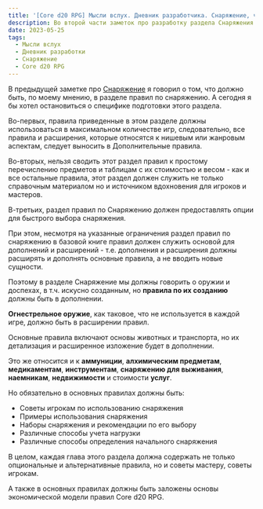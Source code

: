 ```yaml
---
title: '[Core d20 RPG] Мысли вслух. Дневник разработчика. Снаряжение, часть 2'
description: Во второй части заметок про разработку раздела Снаряжения Палант рассуждает об ограничениях, которые существуют у этого раздела правил
date: 2023-05-25
tags:
  - Мысли вслух
  - Дневник разработки
  - Снаряжение
  - Core d20 RPG
---
```


В предыдущей заметке про [Снаряжение](https://cyborgsandmages.com/posts/core-d20/design-diary-equipment-1) я говорил о том, что должно быть, по моему мнению, в разделе правил по снаряжению. А сегодня я бы хотел остановиться о специфике подготовки этого раздела.

Во-первых, правила приведенные в этом разделе должны использоваться в максимальном количестве игр, следовательно, все правила и расширения, которые относятся к нишевым или жанровым аспектам, следует выносить в Дополнительные правила.

Во-вторых, нельзя сводить этот раздел правил к простому перечислению предметов и таблицам с их стоимостью и весом - как и все остальные правила, этот раздел должен служить не только справочным материалом но и источником вдохновения для игроков и мастеров.

В-третьих, раздел правил по Снаряжению должен предоставлять опции для быстрого выбора снаряжения.

При этом, несмотря на указанные ограничения раздел правил по снаряжению в базовой книге правил должен служить основой для дополнений и расширений - т.е. дополнения и расширения должны расширять и дополнять основные правила, а не вводить новые сущности.

Поэтому в разделе Снаряжение мы должны говорить о оружии и доспехах, в т.ч. искусно созданным, но **правила по их созданию** должны быть в дополнении.

**Огнестрельное оружие**, как таковое, что не используется в каждой игре, должно быть в расширении правил.

Основные правила включают основы животных и транспорта, но их детализация и расширенное изложение будет в дополнении.

Это же относится и к **аммуниции**, **алхимическим предметам**, **медикаментам**, **инструментам**, **снаряжению для выживания**, **наемникам**, **недвижимости** и стоимости **услуг**.

Но обязательно в основных правилах должны быть:

- Советы игрокам по использованию снаряжения
- Примеры использования снаряжения
- Наборы снаряжения и рекомендации по его выбору
- Различные способы учета нагрузки
- Различные способы определения начального снаряжения

В целом, каждая глава этого раздела должна содержать не только опциональные и альтернативные правила, но и советы мастеру, советы игрокам.

А также в основных правилах должны быть заложены основы экономической модели правил Core d20 RPG.
